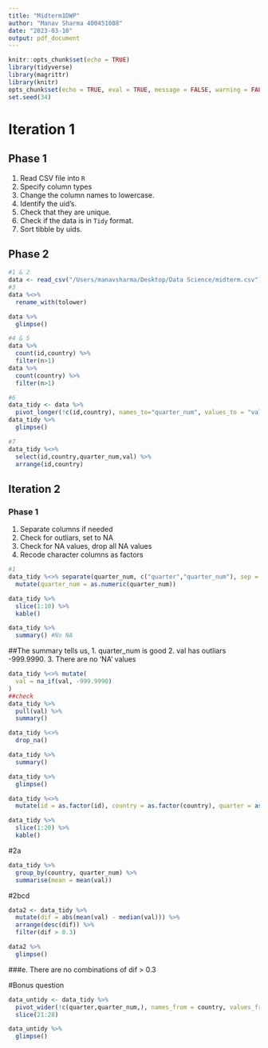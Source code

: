 ```yaml
---
title: "Midterm1DWP"
author: "Manav Sharma 400451088"
date: "2023-03-10"
output: pdf_document
---
```


```r
knitr::opts_chunk$set(echo = TRUE)
library(tidyverse)
library(magrittr)
library(knitr)
opts_chunk$set(echo = TRUE, eval = TRUE, message = FALSE, warning = FALSE, error = FALSE)
set.seed(34)
```
# Iteration 1

## Phase 1

1. Read CSV file into `R`
2. Specify column types
3. Change the column names to lowercase.
4. Identify the uid's.
5. Check that they are unique.
6. Check if the data is in `Tidy` format.
7. Sort tibble by uids.

## Phase 2
```r
#1 & 2
data <- read_csv("/Users/manavsharma/Desktop/Data Science/midterm.csv")
#3
data %<>%
  rename_with(tolower)

data %>%
  glimpse()
```

```r
#4 & 5
data %>%
  count(id,country) %>%
  filter(n>1)
data %>%
  count(country) %>%
  filter(n>1)
```

```r
#6
data_tidy <- data %>%
  pivot_longer(!c(id,country), names_to="quarter_num", values_to = "val")
data_tidy %>%
  glimpse()

#7
data_tidy %<>%
  select(id,country,quarter_num,val) %>%
  arrange(id,country)
```

## Iteration 2
### Phase 1
1. Separate columns if needed
2. Check for outliars, set to NA
2. Check for NA values, drop all NA values
4. Recode character columns as factors

```r
#1
data_tidy %<>% separate(quarter_num, c("quarter","quarter_num"), sep = "_") %>%
  mutate(quarter_num = as.numeric(quarter_num))

data_tidy %>%
  slice(1:10) %>%
  kable()
```
```r
data_tidy %>%
  summary() #No NA
```
##The summary tells us,
1. quarter_num is good
2. val has outliars -999.9990.
3. There are no 'NA' values

```r
data_tidy %<>% mutate(
  val = na_if(val, -999.9990)
)
##check 
data_tidy %>%
  pull(val) %>%
  summary()
```
```r
data_tidy %<>%
  drop_na()

data_tidy %>%
  summary()
```
```r
data_tidy %>%
  glimpse()
```
```r
data_tidy %<>%
  mutate(id = as.factor(id), country = as.factor(country), quarter = as.factor(quarter))

data_tidy %>%
  slice(1:20) %>%
  kable()
```

\newpage
#2a
```r
data_tidy %>%
  group_by(country, quarter_num) %>%
  summarise(mean = mean(val))
```
#2bcd
```r
data2 <- data_tidy %>%
  mutate(dif = abs(mean(val) - median(val))) %>%
  arrange(desc(dif)) %>%
  filter(dif > 0.3)

data2 %>%
  glimpse()
```
###e.
There are no combinations of dif > 0.3

\newpage
#Bonus question
```r
data_untidy <- data_tidy %>%
  pivot_wider(!c(quarter,quarter_num,), names_from = country, values_from = val) %>%
  slice(21:28)

data_untidy %>%
  glimpse()
```

